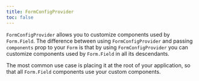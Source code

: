 ```yaml
---
title: FormConfigProvider
toc: false
---
```


`FormConfigProvider` allows you to customize components used by `Form.Field`. The difference between using `FormConfigProvider` and passing `components` prop to your `Form` is that
by using `FormConfigProvider` you can customize components used by `Form.Field` in all its descendants.

The most common use case is placing it at the root of your application, so that all `Form.Field` components use your custom components.


<Preview id="form-config-provider" />
